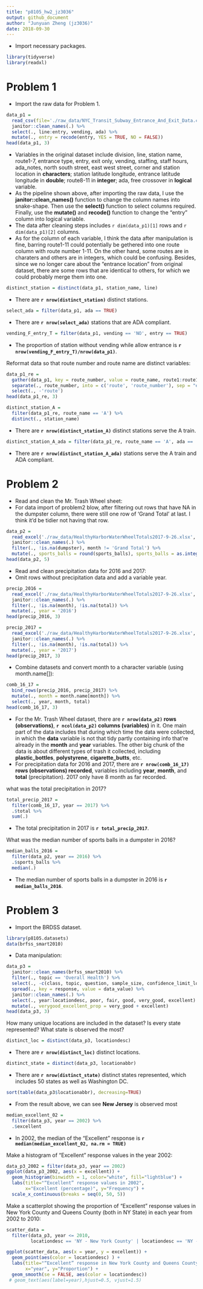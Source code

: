 ```yaml
---
title: "p8105_hw2_jz3036"
output: github_document
author: "Junyuan Zheng (jz3036)"
date: 2018-09-30
---
```


* Import necessary packages.
```r
library(tidyverse)
library(readxl)
```


# Problem 1

* Import the raw data for Problem 1.
```r
data_p1 = 
  read_csv(file='./raw_data/NYC_Transit_Subway_Entrance_And_Exit_Data.csv') %>%
  janitor::clean_names(.) %>%
  select(., line:entry, vending, ada) %>%
  mutate(., entry = recode(entry, YES = TRUE, NO = FALSE))
head(data_p1, 3)
```

* Variables in the original dataset include division, line, station name, route1-7, entrance type, entry, exit only, vending, staffing, staff hours, ada_notes, north south street, east west street, corner and station location in __characters__; station latitude longitude, entrance latitude longitude in __double__; route8-11 in __integer__; ada, free crossover in __logical__ variable.
* As the pipeline shown above, after importing the raw data, I use the __janitor::clean_names()__ function to change the column names into snake-shape. Then use the __select()__ function to select columns required. Finally, use the __mutate()__ and __recode()__ function to change the "entry" column into logical variable.
* The data after cleaning steps includes `r dim(data_p1)[1]` rows and `r dim(data_p1)[2]` columns.
* As for the column of each variable, I think the data after manipulation is fine, barring route1-11 could potentially be gethered into one route column with route number 1-11. On the other hand, some routes are in charaters and others are in integers, which could be confusing. Besides, since we no longer care about the "entrance location" from original dataset, there are some rows that are identical to others, for which we could probably merge them into one.

```r
distinct_station = distinct(data_p1, station_name, line)
```
* There are __`r nrow(distinct_station)`__ distinct stations.

```r
select_ada = filter(data_p1, ada == TRUE)
```
* There are __`r nrow(select_ada)`__ stations that are ADA compliant.

```r
vending_F_entry_T = filter(data_p1, vending == 'NO', entry == TRUE)
```
* The proportion of station without vending while allow entrance is __`r nrow(vending_F_entry_T)/nrow(data_p1)`__.

Reformat data so that route number and route name are distinct variables:
```r
data_p1_re = 
  gather(data_p1, key = route_number, value = route_name, route1:route11) %>%
  separate(., route_number, into = c('route', 'route_number'), sep = "e") %>%
  select(., -'route')
head(data_p1_re, 3)
```

```r
distinct_station_A =
  filter(data_p1_re, route_name == 'A') %>%
  distinct(., station_name)
```
* There are __`r nrow(distinct_station_A)`__ distinct stations serve the A train.

```r
distinct_station_A_ada = filter(data_p1_re, route_name == 'A', ada == 'TRUE')
```
* There are __`r nrow(distinct_station_A_ada)`__ stations serve the A train and ADA compliant.

# Problem 2

* Read and clean the Mr. Trash Wheel sheet:
* For data import of problem2 blow, after filtering out rows that have NA in the dumpster column, there were still one row of 'Grand Total' at last. I think it'd be tidier not having that row.
```r
data_p2 = 
  read_excel('./raw_data/HealthyHarborWaterWheelTotals2017-9-26.xlsx', sheet = 1, range = cell_cols("A:N")) %>% 
  janitor::clean_names(.) %>%
  filter(., !is.na(dumpster), month != 'Grand Total') %>% 
  mutate(., sports_balls = round(sports_balls), sports_balls = as.integer(sports_balls))
head(data_p2, 5)
```

* Read and clean precipitation data for 2016 and 2017:
* Omit rows without precipitation data and add a variable year.
```r
precip_2016 = 
  read_excel('./raw_data/HealthyHarborWaterWheelTotals2017-9-26.xlsx', sheet = 4, range = "A2:B15") %>% 
  janitor::clean_names(.) %>%
  filter(., !is.na(month), !is.na(total)) %>%
  mutate(., year = '2016')
head(precip_2016, 3)
```
```r
precip_2017 = 
  read_excel('./raw_data/HealthyHarborWaterWheelTotals2017-9-26.xlsx', sheet = 3, range = "A2:B15") %>% 
  janitor::clean_names(.) %>%
  filter(., !is.na(month), !is.na(total)) %>%
  mutate(., year = '2017')
head(precip_2017, 3)
```

* Combine datasets and convert month to a character variable (using month.name[]):
```r
comb_16_17 = 
  bind_rows(precip_2016, precip_2017) %>% 
  mutate(., month = month.name[month]) %>% 
  select(., year, month, total)
head(comb_16_17, 3)
```

* For the Mr. Trash Wheel dataset, there are __`r nrow(data_p2)` rows (observations)__, __`r ncol(data_p2)` columns (variables)__ in it. One main part of the data includes that during which time the data were collected, in which the __data__ variable is not that tidy partly containing info that're already in the __month__ and __year__ variables. The other big chunk of the data is about different types of trash it collected, including __plastic_bottles__, __polystyrene__, __cigarette_butts__, etc.
* For precipitation data for 2016 and 2017, there are __`r nrow(comb_16_17)` rows (observations) recorded__, variables including __year__, __month__, and __total__ (precipitation). 2017 only have 8 month as far recorded.

what was the total precipitation in 2017?
```r
total_precip_2017 = 
  filter(comb_16_17, year == 2017) %>%
  .$total %>% 
  sum(.)
```
* The total precipitation in 2017 is __`r total_precip_2017`__.

What was the median number of sports balls in a dumpster in 2016?
```r
median_balls_2016 = 
  filter(data_p2, year == 2016) %>%
  .$sports_balls %>%
  median(.)
```
* The median number of sports balls in a dumpster in 2016 is __`r median_balls_2016`__.

# Problem 3

* Import the BRDSS dataset.
```r
library(p8105.datasets)
data(brfss_smart2010)
```

* Data manipulation:
```r
data_p3 = 
  janitor::clean_names(brfss_smart2010) %>%
  filter(., topic == 'Overall Health') %>% 
  select(., -c(class, topic, question, sample_size, confidence_limit_low:geo_location)) %>% 
  spread(., key = response, value = data_value) %>%
  janitor::clean_names(.) %>% 
  select(., year:locationdesc, poor, fair, good, very_good, excellent) %>% 
  mutate(., verygood_excellent_prop = very_good + excellent)
head(data_p3, 3)
```

How many unique locations are included in the dataset? Is every state represented? What state is observed the most?
```r
distinct_loc = distinct(data_p3, locationdesc)
```
* There are __`r nrow(distinct_loc)`__ distinct locations.
```r
distinct_state = distinct(data_p3, locationabbr)
```
* There are __`r nrow(distinct_state)`__ distinct states represented, which includes 50 states as well as Washington DC.
```r
sort(table(data_p3$locationabbr), decreasing=TRUE) 
```
* From the result above, we can see __New Jersey__ is observed most

```r
median_excellent_02 = 
  filter(data_p3, year == 2002) %>%
  .$excellent
```
* In 2002, the median of the “Excellent” response is __`r median(median_excellent_02, na.rm = TRUE)`__

Make a histogram of “Excellent” response values in the year 2002:
```r
data_p3_2002 = filter(data_p3, year == 2002)
ggplot(data_p3_2002, aes(x = excellent)) + 
  geom_histogram(binwidth = 1, color="white", fill="lightblue") +
  labs(title="“Excellent” response values in 2002", 
       x="Excellent (percentage)", y="Frequency") +
  scale_x_continuous(breaks = seq(0, 50, 5))
```

Make a scatterplot showing the proportion of “Excellent” response values in New York County and Queens County (both in NY State) in each year from 2002 to 2010:
```r
scatter_data = 
  filter(data_p3, year <= 2010,
         locationdesc == 'NY - New York County' | locationdesc == 'NY - Queens County')

ggplot(scatter_data, aes(x = year, y = excellent)) + 
  geom_point(aes(color = locationdesc) ) +
  labs(title="“Excellent” response in New York County and Queens County from 2002-2010", 
       x="year", y="Proportion") +
  geom_smooth(se = FALSE, aes(color = locationdesc))
 # geom_text(aes(label=year),hjust=0.5, vjust=1.5)
```

